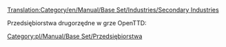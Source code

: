 [[Translation:Category/en/Manual/Base Set/Industries/Secondary Industries]]

Przedsiębiorstwa drugorzędne w grze OpenTTD:
[[Category:pl/Manual/Base Set/Przedsiębiorstwa]]